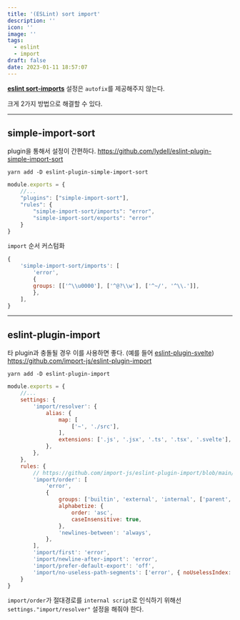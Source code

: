 ```yaml
---
title: '(ESLint) sort import'
description: ''
icon: ''
image: ''
tags:
  - eslint
  - import
draft: false
date: 2023-01-11 18:57:07
---
```


[**eslint sort-imports**](https://eslint.org/docs/latest/rules/sort-imports) 설정은 `autofix`를 제공해주지 않는다.

크게 2가지 방법으로 해결할 수 있다.

---

## simple-import-sort

plugin을 통해서 설정이 간편하다.
https://github.com/lydell/eslint-plugin-simple-import-sort

```shell
yarn add -D eslint-plugin-simple-import-sort
```

```js:.eslintrc.js
module.exports = {
    //...
    "plugins": ["simple-import-sort"],
    "rules": {
        "simple-import-sort/imports": "error",
        "simple-import-sort/exports": "error"
    }
}
```

`import` 순서 커스텀화

```js
{
    'simple-import-sort/imports': [
        'error',
        {
        groups: [['^\\u0000'], ['^@?\\w'], ['^~/', '^\\.']],
        },
    ],
}
```

---

## eslint-plugin-import

타 plugin과 충돌될 경우 이를 사용하면 좋다. (예를 들어 [eslint-plugin-svelte](https://github.com/ota-meshi/eslint-plugin-svelte))
https://github.com/import-js/eslint-plugin-import

```shell
yarn add -D eslint-plugin-import
```

```js:.eslintrc.js
module.exports = {
    //...
    settings: {
        'import/resolver': {
            alias: {
                map: [
                    ['~', './src'],
                ],
                extensions: ['.js', '.jsx', '.ts', '.tsx', '.svelte'],
            },
        },
    },
    rules: {
        // https://github.com/import-js/eslint-plugin-import/blob/main/docs/rules/order.md
        'import/order': [
            'error',
            {
                groups: ['builtin', 'external', 'internal', ['parent', 'sibling', 'index']],
                alphabetize: {
                    order: 'asc',
                    caseInsensitive: true,
                },
                'newlines-between': 'always',
            },
        ],
        'import/first': 'error',
        'import/newline-after-import': 'error',
        'import/prefer-default-export': 'off',
        'import/no-useless-path-segments': ['error', { noUselessIndex: true }],
    }
}
```

`import/order`가 절대경로를 `internal script`로 인식하기 위해선 `settings."import/resolver"` 설정을 해줘야 한다.
